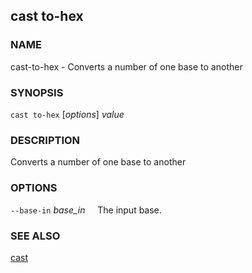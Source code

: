 
## cast to-hex

### NAME

cast-to-hex - Converts a number of one base to another

### SYNOPSIS

`cast to-hex` [*options*] _value_

### DESCRIPTION

Converts a number of one base to another

### OPTIONS

`--base-in` _base_in_
&nbsp;&nbsp;&nbsp;&nbsp;The input base.

<CommonOptions />

### SEE ALSO

[cast](./cast.md)
